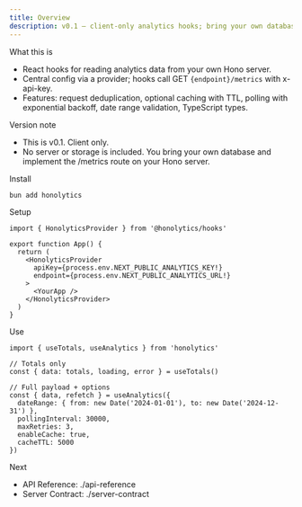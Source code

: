 ```yaml
---
title: Overview
description: v0.1 — client-only analytics hooks; bring your own database.
---
```


What this is
- React hooks for reading analytics data from your own Hono server.
- Central config via a provider; hooks call GET `{endpoint}/metrics` with x-api-key.
- Features: request deduplication, optional caching with TTL, polling with exponential backoff, date range validation, TypeScript types.

Version note
- This is v0.1. Client only.
- No server or storage is included. You bring your own database and implement the /metrics route on your Hono server.

Install
```bash
bun add honolytics
```

Setup
```tsx
import { HonolyticsProvider } from '@honolytics/hooks'

export function App() {
  return (
    <HonolyticsProvider
      apiKey={process.env.NEXT_PUBLIC_ANALYTICS_KEY!}
      endpoint={process.env.NEXT_PUBLIC_ANALYTICS_URL!}
    >
      <YourApp />
    </HonolyticsProvider>
  )
}
```

Use
```tsx
import { useTotals, useAnalytics } from 'honolytics'

// Totals only
const { data: totals, loading, error } = useTotals()

// Full payload + options
const { data, refetch } = useAnalytics({
  dateRange: { from: new Date('2024-01-01'), to: new Date('2024-12-31') },
  pollingInterval: 30000,
  maxRetries: 3,
  enableCache: true,
  cacheTTL: 5000
})
```

Next
- API Reference: ./api-reference
- Server Contract: ./server-contract
